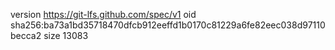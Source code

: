 version https://git-lfs.github.com/spec/v1
oid sha256:ba73a1bd35718470dfcb912eeffd1b0170c81229a6fe82eec038d97110becca2
size 13083
